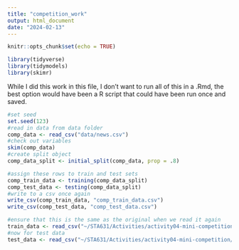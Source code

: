 ```yaml
---
title: "competition_work"
output: html_document
date: "2024-02-13"
---
```


```r
knitr::opts_chunk$set(echo = TRUE)

```

```r
library(tidyverse)
library(tidymodels)
library(skimr)
```
While I did this work in this file, I don't want to run all of this in a .Rmd, the best option would have been a R script that could have been run once and saved. 

```r
#set seed
set.seed(123)
#read in data from data folder
comp_data <- read_csv("data/news.csv")
#check out variables
skim(comp_data) 
#create split object
comp_data_split <- initial_split(comp_data, prop = .8)
```

```r
#assign these rows to train and test sets
comp_train_data <- training(comp_data_split)
comp_test_data <- testing(comp_data_split)
#write to a csv once again
write_csv(comp_train_data, "comp_train_data.csv")
write_csv(comp_test_data, "comp_test_data.csv")
```

```r
#ensure that this is the same as the original when we read it again
train_data <- read_csv("~/STA631/Activities/activity04-mini-competition/competition-files/comp_train_data.csv")
#now for test data
test_data <- read_csv("~/STA631/Activities/activity04-mini-competition/competition-files/comp_test_data.csv")
```


